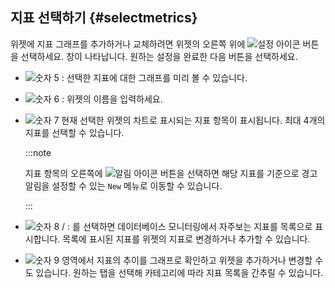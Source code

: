 ## 지표 선택하기 {#selectmetrics}

위젯에 지표 그래프를 추가하거나 교체하려면 위젯의 오른쪽 위에 ![설정 아이콘](/img/ico-setting.svg) 버튼을 선택하세요. <Cmdname sid="TTL06220" className="uitext" /> 창이 나타납니다. 원하는 설정을 완료한 다음 <Cmdname sid="save" className="uitext" /> 버튼을 선택하세요.

<ProdImg img='db-metrics-select.png' desc='지표 선택'/>

* ![숫자 5](/img/number-05.png) <Cmdname sid="preview" className="uitext" />: 선택한 지표에 대한 그래프를 미리 볼 수 있습니다.

* ![숫자 6](/img/number-06.png) <Cmdname sid="title" className="uitext" />: 위젯의 이름을 입력하세요.

* ![숫자 7](/img/number-07.png) 현재 선택한 위젯의 차트로 표시되는 지표 항목이 표시됩니다. 최대 4개의 지표를 선택할 수 있습니다.

  :::note

  지표 항목의 오른쪽에 ![알림 아이콘](/img/ic-alert.svg) 버튼을 선택하면 해당 지표를 기준으로 경고 알림을 설정할 수 있는 <Cmdname sid="side_eventSetting" className="uitext" /> <code className="newfunc">New</code> 메뉴로 이동할 수 있습니다.

  :::

* ![숫자 8](/img/number-08.png) <Cmdname sid="BTN06197" className="uitext" /> / <Cmdname sid="BTN06198" className="uitext" />: <Cmdname sid="BTN06197" className="uitext" />를 선택하면 데이터베이스 모니터링에서 자주보는 지표를 목록으로 표시합니다. 목록에 표시된 지표를 위젯의 지표로 변경하거나 추가할 수 있습니다.

* ![숫자 9](/img/ic-number-09.svg) 영역에서 지표의 추이를 그래프로 확인하고 위젯을 추가하거나 변경할 수도 있습니다. 원하는 탭을 선택해 카테고리에 따라 지표 목록을 간추릴 수 있습니다.